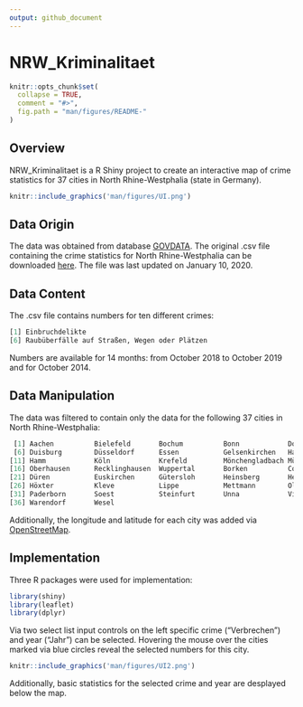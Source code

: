 ```yaml
---
output: github_document
---
```


<!-- README.md is generated from README.Rmd. Please edit that file -->

# NRW_Kriminalitaet

```r
knitr::opts_chunk$set(
  collapse = TRUE,
  comment = "#>",
  fig.path = "man/figures/README-"
)
```

## Overview

NRW_Kriminalitaet is a R Shiny project to create an interactive map of crime statistics for 37 cities in North Rhine-Westphalia (state in Germany).

```r
knitr::include_graphics('man/figures/UI.png')
```

## Data Origin

The data was obtained from database [GOVDATA](https://www.govdata.de/).
The original .csv file containing the crime statistics for North Rhine-Westphalia can be downloaded [here](https://polizei.nrw/sites/default/files/2019-11/10_2019_Open_Gov.csv). 
The file was last updated on January 10, 2020.

## Data Content

The .csv file contains numbers for ten different crimes:

```r
[1] Einbruchdelikte                                                                           [2] Wohnungseinbruchdiebstahl                                                                 [3] Tageswohnungs-einbruchdiebstahl                                                           [4] Delikte der Straßenkriminalität                                                           [5] Vergewaltigung/sexuelle Nötigung/sexueller Übergriff (besonders schwere Fälle einschl. Todesfolge)
[6] Raubüberfälle auf Straßen, Wegen oder Plätzen                                             [7] Gefährliche und schwere Körperverletzung auf Straßen, Wegen oder Plätzen                  [8] Taschendiebstahl                                                                          [9] Diebstahl von Fahrrädern                                                                  [10] Gewaltkriminalität 
```

Numbers are available for 14 months: from October 2018 to October 2019 and for October 2014.

## Data Manipulation

The data was filtered to contain only the data for the following 37 cities in North Rhine-Westphalia:

```r
 [1] Aachen          Bielefeld       Bochum          Bonn            Dortmund       
 [6] Duisburg        Düsseldorf      Essen           Gelsenkirchen   Hagen          
[11] Hamm            Köln            Krefeld         Mönchengladbach Münster        
[16] Oberhausen      Recklinghausen  Wuppertal       Borken          Coesfeld       
[21] Düren           Euskirchen      Gütersloh       Heinsberg       Herford        
[26] Höxter          Kleve           Lippe           Mettmann        Olpe           
[31] Paderborn       Soest           Steinfurt       Unna            Viersen        
[36] Warendorf       Wesel
```

Additionally, the longitude and latitude for each city was added via [OpenStreetMap ](http://nominatim.openstreetmap.org/search).

## Implementation

Three R packages were used for implementation:
```r
library(shiny)
library(leaflet)
library(dplyr)
```

Via two select list input controls on the left specific crime ("Verbrechen") and year ("Jahr") can be selected.
Hovering the mouse over the cities marked via blue circles reveal the selected numbers for this city.

```r
knitr::include_graphics('man/figures/UI2.png')
```

Additionally, basic statistics for the selected crime and year are desplayed below the map.
